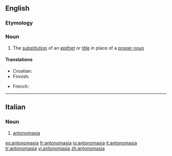 ==English==

===Etymology===
{{rfe}}

===Noun===
{{wikipedia}}
{{en-noun|-}}

# {{rhetoric}} The [[substitution]] of an [[epithet]] or [[title]] in place of a [[proper noun]]

====Translations====
{{trans-top|substitution of an epithet or title in place of a proper noun}}
* Croatian: {{t-|hr|antonomazija|f}}
* Finnish: {{t-|fi|antonomasia}}
{{trans-mid}}
* French: {{t|fr|antonomase|f}}
{{trans-bottom}}

----

==Italian==

===Noun===
{{it-noun|antonomasi|f|a|e}}

# [[#English|antonomasia]]

[[es:antonomasia]]
[[fr:antonomasia]]
[[io:antonomasia]]
[[it:antonomasia]]
[[tr:antonomasia]]
[[vi:antonomasia]]
[[zh:antonomasia]]